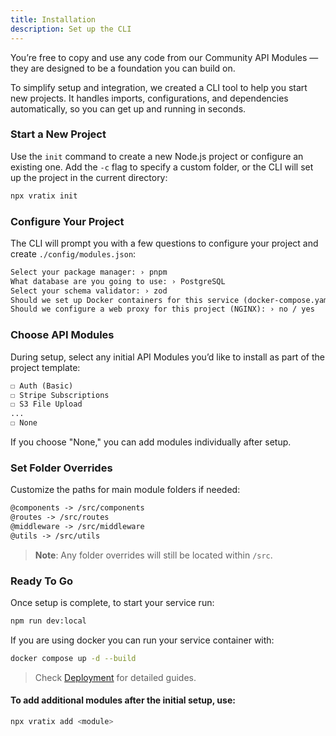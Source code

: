 ```yaml
---
title: Installation
description: Set up the CLI
---
```


You’re free to copy and use any code from our Community API Modules — they are designed to be a foundation you can build on.

To simplify setup and integration, we created a CLI tool to help you start new projects. 
It handles imports, configurations, and dependencies automatically, so you can get up and running in seconds.

### Start a New Project

Use the `init` command to create a new Node.js project or configure an existing one. 
Add the `-c` flag to specify a custom folder, or the CLI will set up the project in the current directory:

```bash
npx vratix init
```

### Configure Your Project

The CLI will prompt you with a few questions to configure your project and create `./config/modules.json`:

```txt showLineNumbers
Select your package manager: › pnpm
What database are you going to use: › PostgreSQL
Select your schema validator: › zod
Should we set up Docker containers for this service (docker-compose.yaml): › no / yes 
Should we configure a web proxy for this project (NGINX): › no / yes
```

### Choose API Modules

During setup, select any initial API Modules you’d like to install as part of the project template:

```txt showLineNumbers
☐ Auth (Basic)
☐ Stripe Subscriptions
☐ S3 File Upload
...
☐ None
```

If you choose "None," you can add modules individually after setup.

### Set Folder Overrides

Customize the paths for main module folders if needed:

```txt showLineNumbers
@components -> /src/components
@routes -> /src/routes
@middleware -> /src/middleware
@utils -> /src/utils
```

> **Note**: Any folder overrides will still be located within `/src`.

### Ready To Go

Once setup is complete, to start your service run:

```bash
npm run dev:local
```

If you are using docker you can run your service container with: 

```bash
docker compose up -d --build
```
> Check [Deployment](/docs/deploy) for detailed guides.

#### To add additional modules after the initial setup, use:

```bash
npx vratix add <module>
```